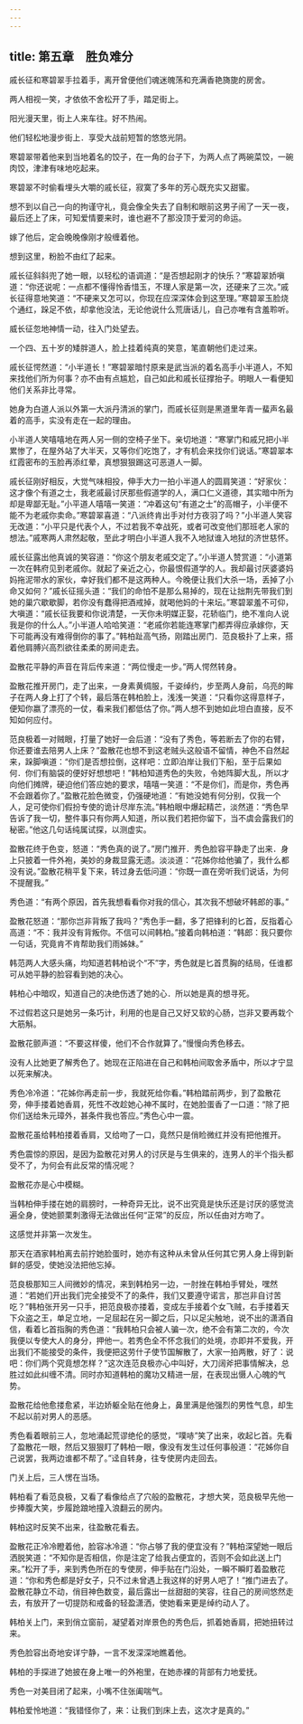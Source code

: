 ```yaml
---
---
---
```

title: 第五章　胜负难分
---



戚长征和寒碧翠手拉着手，离开曾便他们魂迷魄荡和充满香艳旖旎的房舍。

两人相视一笑，才依依不舍松开了手，踏足街上。

阳光漫天里，街上人来车往。好不热闹。

他们轻松地漫步街上．享受大战前短暂的悠悠光阴。

寒碧翠带着他来到当地着名的饺子，在一角的台子下，为两人点了两碗菜饺，一碗肉饺，津津有味地吃起来。

寒碧翠不时偷看埋头大嚼的戚长征，寂寞了多年的芳心既充实又甜蜜。

想不到以自己一向的拘谨守礼，竟会像全失去了自制和眼前这男子闹了一天一夜，最后还上了床，可知爱情要来时，谁也避不了那没顶于爱河的命运。

嫁了他后，定会晚晚像刚才般缠着他。

想到这里，粉脸不由红了起来。

戚长征斜斜兜了她一眼，以轻松的语调道：“是否想起刚才的快乐？”寒碧翠娇嗔道：“你还说呢：一点都不懂得怜香惜玉，不理人家是第一次，还硬来了三次。”戚长征得意地笑道：“不硬来又怎可以，你现在应深深体会到这至理。”寒碧翠玉脸烧个通红，跺足不依，却拿他没法，无论他说什么荒唐话儿，自己亦唯有含羞聆听。

威长征忽地神情一动，往入门处望去。

一个四、五十岁的矮胖道人，脸上挂着纯真的笑意，笔直朝他们走过来。

戚长征愕然道：“小半道长！”寒碧翠暗忖原来是武当派的着名高手小半道人，不知来找他们所为何事？亦不由有点尴尬，自己如此和戚长征撑抬子。明眼人一看便知他们关系非比寻常。

她身为白道人派以外第一大派丹清派的掌门，而戚长征则是黑道里年青一蜚声名最着的高手，实没有走在一起的理由。

小半道人笑嘻嘻地在两人另一侧的空椅子坐下。亲切地道：“寒掌门和戚兄把小半累惨了，在屋外站了大半天，又等你们吃饱了，才有机会来找你们说话。”寒碧翠本红霞密布的玉脸再添红晕，真想狠狠踢这可恶道人一脚。

戚长征刚好相反，大觉气味相投，伸手大力一拍小半道人的圆肩笑道：“好家伙：这才像个有道之士，我老戚最讨厌那些假道学的人，满口仁义道德，其实暗中所为却是卑鄙无耻。”小平道人嘻嘻一笑道：“冲着这句“有道之士”的高帽子，小半便不能不为老戚你卖命。”寒碧翠喜道：“八派终肯出手对付方夜羽了吗？”小半道人笑容无改道：“小平只是代表个人，不过若我不幸战死，或者可改变他们那班老人家的想法。”戚寒两人肃然起敬，至此才明白小半道人我不入地狱谁入地狱的济世慈怀。

戚长征露出他真诚的笑容道：“你这个朋友老戚交定了。”小半道人赞赏道：“小道第一次在韩府见到老戚你。就起了亲近之心，你最恨假道学的人。我却最讨厌婆婆妈妈拖泥带水的家伙，幸好我们都不是这两种人。今晚便让我们大杀一场，丢掉了小命又如何？”戚长征摇头道：“我们的命怕不是那么易掉的，现在让拙荆先带我们到她的巢穴歇歇脚，若你没有蠢得把酒戒掉，就喝他妈的十来坛。”寒碧翠羞不可仰，大嗔道：“戚长征我要和你说清楚，一天你未明媒正娶，花轿临门，绝不准向人说我是你的什么人。”小半道人哈哈笑道：“老戚你若能连寒掌门都弄得应承嫁你，天下可能再没有难得倒你的事了。”韩柏趾高气扬，刚踏出房门．范良极扑了上来，搭着他肩膊兴高烈欲往柔柔的房间走去。

盈散花平静的声音在背后传来道：“两位慢走一步。”两人愕然转身。

盈散花推开房门，走了出来，一身素黄绸服，千姿绰约，步至两人身前，乌亮的眸子在两人身上打了个转，最后落在韩柏脸上，浅浅一笑道：“只看你这得意样子，便知你嬴了漂亮的一仗，看来我们都低估了你。”两人想不到她如此坦白直接，反不知如何应付。

范良极着一对贼眼，打量了她好一会后道：“没有了秀色，等若断去了你的右臂，你还要谁去陪男人上床？”盈散花也想不到这老贼头这般语不留情，神色不自然起来，跺脚嗔道：“你们是否想拉倒，这样吧：立即泊岸让我们下船，至于后果如何．你们有脑袋的便好好想想吧！”韩柏知道秀色的失败，令她阵脚大乱，所以才向他们摊牌，硬迫他们答应她的要求，嘻嘻一笑道：“不是你们，而是你，秀色再不会跟着你了。”盈散花脸色微变，仍强硬地道：“有她没她有何分别，仅我一个人，足可使你们假扮专使的诡计尽岸东流。”韩柏眼中爆起精芒，淡然道：“秀色早告诉了我一切，整件事只有你两人知道，所以我们若把你留下，当不虞会露我们的秘密。”他这几句话纯属试探，以测虚实。

盈散花终于色变，怒道：“秀色真的说了。”房门推开．秀色脸容平静走了出来．身上只披着一件外袍，美妙的身裁显露无遗。淡淡道：“花姊你给他骗了，我什么都没有说。”盈散花稍平复下来，转过身去低问道：“你既一直在旁听我们说话，为何不提醒我。”

秀色道：“有两个原因，首先我想看看你对我的信心，其次我不想破坏韩郎的事。”

盈散花怒道：“那你岂非背叛了我吗？”秀色手一翻，多了把锋利的匕首，反指着心高道：“不：我并没有背叛你。不信可以间韩柏。”接着向韩柏道：“韩郎：我只要你一句话，究竟肯不肯帮助我们雨姊妹。”

韩范两人大感头痛，均知道若韩柏说个“不”字，秀色就是匕首贯胸的结局，任谁都可从她平静的脸容看到她的决心。

韩柏心中暗叹，知道自己的决绝伤透了她的心．所以她是真的想寻死。

不过假若这只是她另一条巧计，利用的也是自己又好又软的心肠，岂非又要再栽个大筋斛。

盈散花颤声道：“不要这样傻，他们不合作就算了。”慢慢向秀色移去。

没有人比她更了解秀色了。她现在正陷进在自己和韩柏间取舍矛盾中，所以才宁显以死来解决。

秀色冷冷道：“花姊你再走前一步，我就死给你看。”韩柏踏前两步，到了盈散花旁，伸手搂着她香肩，死性不改趁她心神不属时，在她脸蛋香了一口道：“除了把你们送给朱元璋外，甚条件我也答应。”秀色心中一震。

盈散花虽给韩柏搂着香肩，又给吻了一口，竟然只是俏睑微红并没有把他推开。

秀色震惊的原因，是因为盈散花对男人的讨厌是与生俱来的，连男人的半个指头都受不了，为何会有此反常的情况呢？

盈散花亦是心中模糊。

当韩柏伸手搂在她的肩膀时，一种奇异无比，说不出究竟是快乐还是讨厌的感觉流遍全身，使她颤栗刺激得无法做出任何“正常”的反应，所以任由对方吻了。

这感觉并非第一次发生。

那天在酒家韩柏离去前拧她脸蛋时，她亦有这种从未曾从任何其它男人身上得到新鲜的感受，使她没法把他忘掉。

范良极那知三人间微妙的情况，来到韩柏另一边，一肘挫在韩柏手臂处，嘿然道：“若她们开出我们完全接受不了的条件，我们又要遵守诺言，那岂非自讨苦吃？”韩柏张开另一只手，把范良极亦搂着，变成左手接着个女飞贼，右手搂着天下众盗之王，单足立地，一足屈起在另一脚之后，只以足尖触地，说不出的潇酒自信，看着匕首指胸的秀色道：“我韩柏只会被人骗一次，绝不会有第二次的，今次我便以专使大人的身分，押他一。若秀色全不怀念我们的处境，亦即并不爱我，开出我们不能接受的条件，我便把这劳什子使节国解散了，大家一拍两散，好了：说吧：你们两个究竟想怎样？”这次连范良极亦心中叫好，大刀阔斧把事情解决，总胜过如此纠缠不清。同时亦知道韩柏的魔功又精进一层，在表现出慑人心魄的气势。

盈散花给他愈搂愈紧，半边娇躯全贴在他身上，鼻里满是他强烈的男性气息，却生不起以前对男人的恶感。

秀色看着眼前三人，忽地涌起荒谬绝伦的感觉，“噗哧”笑了出来，收起匕首。先看了盈散花一眼，然后又狠狠盯了韩柏一眼，像没有发生过任何事般道：“花姊你自己说罢，我两边谁都不帮了。”迳自转身，往专使房内走回去。

门关上后，三人愣在当场。

韩柏看了看范良极，又看了看像给点了穴般的盈散花，才想大笑，范良极早先他一步捧腹大笑，步履跄踉地撞入浪翻云的房内。

韩柏这时反笑不出来，往盈散花看去。

盈散花正冷冷瞪着他，脸容冰冷道：“你占够了我的便宜没有？”韩柏深望她一眼后洒脱笑道：“不知你是否相信，你是注定了给我占便宜的，否则不会如此送上门来。”松开了手，来到秀色所在的专使房，伸手贴在门沿处，一瞬不瞬盯着盈散花道：“你和秀色都是好女子，只不过未曾遇上我这样的好男人吧了！”推门进去了。盈散花静立不动，俏目神色数变，最后露出一丝甜甜的笑容，往自己的房间悠然走去，有放开了一切提防和戒备的轻盈潇洒，使她看来更是绰约动人了。

韩柏关上门，来到俏立窗前，凝望着对岸景色的秀色后，抓着她香肩，把她扭转过来。

秀色脸容出奇地安详宁静，一言不发深深地瞧着他。

韩柏的手探进了她披在身上唯一的外袍里，在她赤裸的背部有力地爱抚。

秀色一对美目闭了起来，小嘴不住张阖喘气。

韩柏爱怜地道：“我错怪你了，来：让我们到床上去，这次才是真的。”